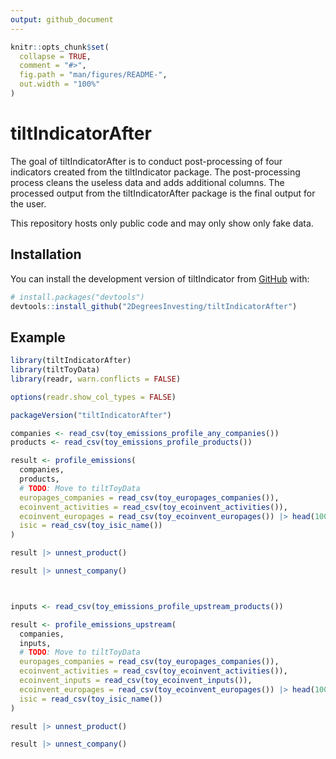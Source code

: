 ```yaml
---
output: github_document
---
```


```r
knitr::opts_chunk$set(
  collapse = TRUE,
  comment = "#>",
  fig.path = "man/figures/README-",
  out.width = "100%"
)
```

# tiltIndicatorAfter

The goal of tiltIndicatorAfter is to conduct post-processing of four indicators created from the tiltIndicator package. The post-processing process cleans the useless data and adds additional columns. The processed output from the tiltIndicatorAfter package is the final output for the user.

This repository hosts only public code and may only show only fake data.

## Installation

You can install the development version of tiltIndicator from [GitHub](https://github.com/) with:

``` r
# install.packages("devtools")
devtools::install_github("2DegreesInvesting/tiltIndicatorAfter")
```

## Example

```r
library(tiltIndicatorAfter)
library(tiltToyData)
library(readr, warn.conflicts = FALSE)

options(readr.show_col_types = FALSE)

packageVersion("tiltIndicatorAfter")

companies <- read_csv(toy_emissions_profile_any_companies())
products <- read_csv(toy_emissions_profile_products())

result <- profile_emissions(
  companies,
  products,
  # TODO: Move to tiltToyData
  europages_companies = read_csv(toy_europages_companies()),
  ecoinvent_activities = read_csv(toy_ecoinvent_activities()),
  ecoinvent_europages = read_csv(toy_ecoinvent_europages()) |> head(100),
  isic = read_csv(toy_isic_name())
)

result |> unnest_product()

result |> unnest_company()



inputs <- read_csv(toy_emissions_profile_upstream_products())

result <- profile_emissions_upstream(
  companies,
  inputs,
  # TODO: Move to tiltToyData
  europages_companies = read_csv(toy_europages_companies()),
  ecoinvent_activities = read_csv(toy_ecoinvent_activities()),
  ecoinvent_inputs = read_csv(toy_ecoinvent_inputs()),
  ecoinvent_europages = read_csv(toy_ecoinvent_europages()) |> head(100),
  isic = read_csv(toy_isic_name())
)

result |> unnest_product()

result |> unnest_company()
```

